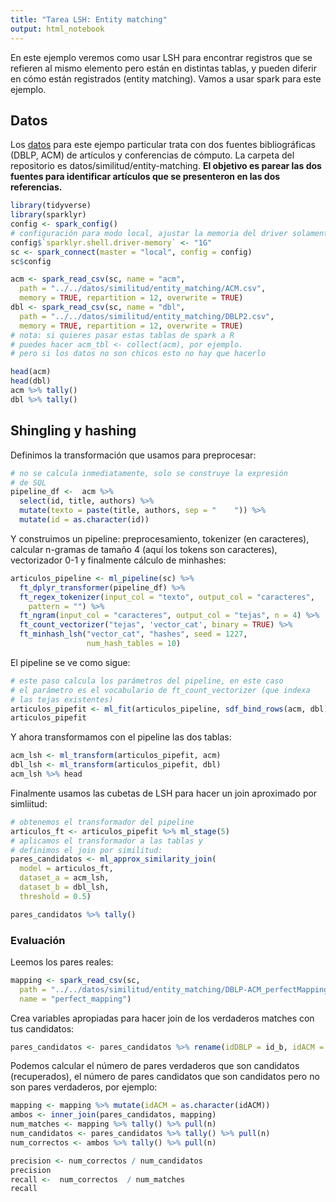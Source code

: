 ```yaml
---
title: "Tarea LSH: Entity matching"
output: html_notebook
---
```




En este ejemplo veremos como usar LSH 
para encontrar registros
que se refieren al mismo elemento pero están en distintas tablas, 
y pueden diferir en cómo están registrados (entity matching). Vamos a
usar spark para este ejemplo.

## Datos

Los [datos](https://dbs.uni-leipzig.de/de/research/projects/object_matching/fever/benchmark_datasets_for_entity_resolution) para este ejempo particular trata con dos fuentes bibliográficas (DBLP, ACM)
de artículos y conferencias de cómputo. La carpeta del repositorio
es datos/similitud/entity-matching. **El objetivo es parear las dos fuentes para
identificar artículos que se presenteron en las dos referencias.**


```r
library(tidyverse)
library(sparklyr)
config <- spark_config()
# configuración para modo local, ajustar la memoria del driver solamente
config$`sparklyr.shell.driver-memory` <- "1G"
sc <- spark_connect(master = "local", config = config)
sc$config
```



```r
acm <- spark_read_csv(sc, name = "acm",
  path = "../../datos/similitud/entity_matching/ACM.csv",
  memory = TRUE, repartition = 12, overwrite = TRUE)
dbl <- spark_read_csv(sc, name = "dbl",
  path = "../../datos/similitud/entity_matching/DBLP2.csv",
  memory = TRUE, repartition = 12, overwrite = TRUE)
# nota: si quieres pasar estas tablas de spark a R
# puedes hacer acm_tbl <- collect(acm), por ejemplo.
# pero si los datos no son chicos esto no hay que hacerlo
```

```r
head(acm)
head(dbl)
acm %>% tally()
dbl %>% tally()
```


## Shingling y hashing

Definimos la transformación que usamos para preprocesar:

```r
# no se calcula inmediatamente, solo se construye la expresión
# de SQL
pipeline_df <-  acm %>% 
  select(id, title, authors) %>% 
  mutate(texto = paste(title, authors, sep = "    ")) %>% 
  mutate(id = as.character(id))
```

Y construimos un pipeline: preprocesamiento, tokenizer (en caracteres),
calcular n-gramas de tamaño 4 (aquí los tokens son caracteres),
vectorizador 0-1 y finalmente cálculo de minhashes:

```r
articulos_pipeline <- ml_pipeline(sc) %>% 
  ft_dplyr_transformer(pipeline_df) %>% 
  ft_regex_tokenizer(input_col = "texto", output_col = "caracteres",
    pattern = "") %>% 
  ft_ngram(input_col = "caracteres", output_col = "tejas", n = 4) %>% 
  ft_count_vectorizer("tejas", 'vector_cat', binary = TRUE) %>%  
  ft_minhash_lsh("vector_cat", "hashes", seed = 1227, 
                 num_hash_tables = 10)
```

El pipeline se ve como sigue:

```r
# este paso calcula los parámetros del pipeline, en este caso 
# el parámetro es el vocabulario de ft_count_vectorizer (que indexa
# las tejas existentes)
articulos_pipefit <- ml_fit(articulos_pipeline, sdf_bind_rows(acm, dbl)) 
articulos_pipefit
```

Y ahora transformamos con el pipeline las dos tablas:

```r
acm_lsh <- ml_transform(articulos_pipefit, acm)
dbl_lsh <- ml_transform(articulos_pipefit, dbl)
acm_lsh %>% head
```

Finalmente usamos las cubetas de LSH para hacer un join aproximado por simliitud:

```r
# obtenemos el transformador del pipeline
articulos_ft <- articulos_pipefit %>% ml_stage(5)
# aplicamos el transformador a las tablas y 
# definimos el join por similitud:
pares_candidatos <- ml_approx_similarity_join(
  model = articulos_ft, 
  dataset_a = acm_lsh, 
  dataset_b = dbl_lsh, 
  threshold = 0.5)
```


```r
pares_candidatos %>% tally()
```



### Evaluación

Leemos los pares reales:

```r
mapping <- spark_read_csv(sc, 
  path = "../../datos/similitud/entity_matching/DBLP-ACM_perfectMapping.csv", 
  name = "perfect_mapping")
```

Crea variables apropiadas para hacer join de los verdaderos matches con tus candidatos:

```r
pares_candidatos <- pares_candidatos %>% rename(idDBLP = id_b, idACM = id_a)
```

Podemos calcular el número de pares verdaderos que son candidatos (recuperados), el número de pares
candidatos que son candidatos pero no son pares verdaderos, por ejemplo:

```r
mapping <- mapping %>% mutate(idACM = as.character(idACM))
ambos <- inner_join(pares_candidatos, mapping)
num_matches <- mapping %>% tally() %>% pull(n)
num_candidatos <- pares_candidatos %>% tally() %>% pull(n)
num_correctos <- ambos %>% tally() %>% pull(n)
```

```r
precision <- num_correctos / num_candidatos
precision
recall <-  num_correctos  / num_matches
recall
```

